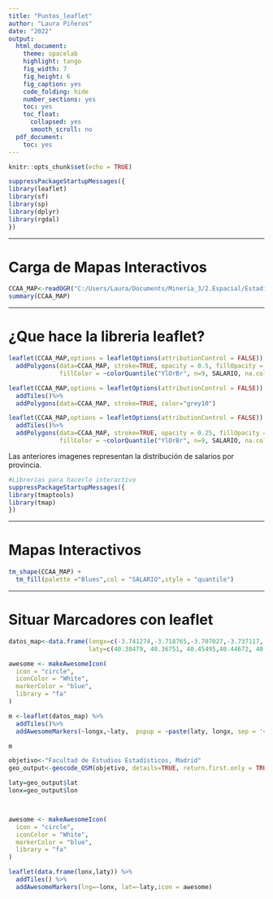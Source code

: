 ---
title: "Puntos_leaflet"
author: "Laura Piñeros"
date: "2022"
output:
  html_document:
    theme: spacelab
    highlight: tango
    fig_width: 7
    fig_height: 6
    fig_caption: yes
    code_folding: hide
    number_sections: yes
    toc: yes
    toc_float:
      collapsed: yes
      smooth_scroll: no
  pdf_document:
    toc: yes
---

```{r setup, include=FALSE}
knitr::opts_chunk$set(echo = TRUE)
```

```{r warning=FALSE}
suppressPackageStartupMessages({
library(leaflet)
library(sf)
library(sp)
library(dplyr)
library(rgdal)
})
```

***
# Carga de Mapas Interactivos 

```{r warning=FALSE}
CCAA_MAP<-readOGR("C:/Users/Laura/Documents/Mineria_3/2.Espacial/Estadistica Espacial en R/cartografias","CCAA_SALARIOS")
summary(CCAA_MAP)
```

***
# ¿Que hace la libreria leaflet?

```{r}
leaflet(CCAA_MAP,options = leafletOptions(attributionControl = FALSE)) %>%
  addPolygons(data=CCAA_MAP, stroke=TRUE, opacity = 0.5, fillOpacity = 0.7,color="grey10",
              fillColor = ~colorQuantile("YlOrBr", n=9, SALARIO, na.color = "white")(SALARIO))
```


```{r}
leaflet(CCAA_MAP,options = leafletOptions(attributionControl = FALSE)) %>%
  addTiles()%>%
  addPolygons(data=CCAA_MAP, stroke=TRUE, color="grey10")
```


```{r}
leaflet(CCAA_MAP,options = leafletOptions(attributionControl = FALSE)) %>%
  addTiles()%>%
  addPolygons(data=CCAA_MAP, stroke=TRUE, opacity = 0.25, fillOpacity = 0.27,color="grey10",
              fillColor = ~colorQuantile("YlOrBr", n=9, SALARIO, na.color = "white")(SALARIO))
```


Las anteriores imagenes representan la distribución de salarios por provincia. 


```{r}
#Librerias para hacerlo interactivo
suppressPackageStartupMessages({
library(tmaptools)
library(tmap)
})
```

***

# Mapas Interactivos

```{r warning=FALSE}
tm_shape(CCAA_MAP) +
  tm_fill(palette ="Blues",col = "SALARIO",style = "quantile")
```


***
# Situar Marcadores con leaflet


```{r}
datos_map<-data.frame(longx=c(-3.741274,-3.718765,-3.707027,-3.737117, -3.674605,-3.709559 ),
                      laty=c(40.38479, 40.36751, 40.45495,40.44672, 40.50615, 40.42059))

awesome <- makeAwesomeIcon(
  icon = "circle",
  iconColor = "White",
  markerColor = "blue",
  library = "fa"
)

m <-leaflet(datos_map) %>%
  addTiles()%>%  
  addAwesomeMarkers(~longx,~laty,  popup = ~paste(laty, longx, sep = '<br/>'), icon = awesome)

m 
```


```{r}
objetivo<-"Facultad de Estudios Estadísticos, Madrid"
geo_output<-geocode_OSM(objetivo, details=TRUE, return.first.only = TRUE, as.data.frame = T )

laty=geo_output$lat
lonx=geo_output$lon



awesome <- makeAwesomeIcon(
  icon = "circle",
  iconColor = "White",
  markerColor = "blue",
  library = "fa"
)

leaflet(data.frame(lonx,laty)) %>% 
  addTiles() %>% 
  addAwesomeMarkers(lng=~lonx, lat=~laty,icon = awesome)

```

